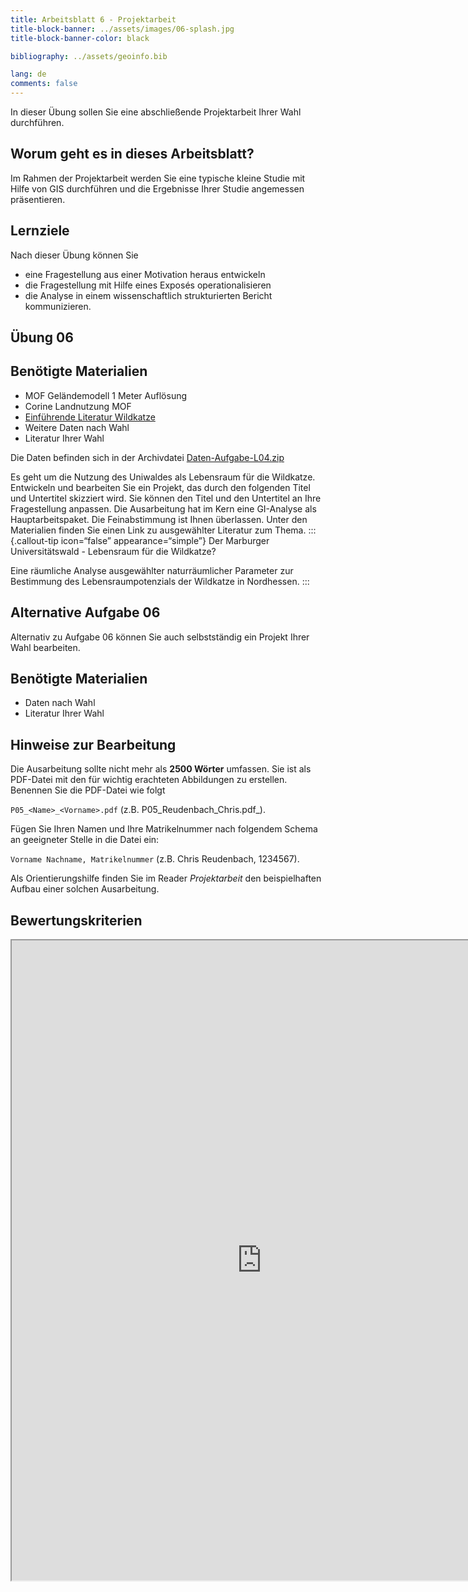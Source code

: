 ```yaml
---
title: Arbeitsblatt 6 - Projektarbeit
title-block-banner: ../assets/images/06-splash.jpg
title-block-banner-color: black

bibliography: ../assets/geoinfo.bib

lang: de
comments: false
---
```



In dieser Übung sollen Sie eine abschließende Projektarbeit Ihrer Wahl durchführen.



## Worum geht es in dieses Arbeitsblatt?

Im Rahmen der Projektarbeit werden Sie eine typische kleine Studie mit Hilfe von GIS durchführen und die Ergebnisse Ihrer Studie angemessen präsentieren. 


## Lernziele 

Nach dieser Übung können Sie

  * eine Fragestellung aus einer Motivation heraus entwickeln
  * die Fragestellung mit Hilfe eines Exposés operationalisieren
  * die Analyse in einem wissenschaftlich strukturierten Bericht kommunizieren.


## Übung 06

## Benötigte Materialien

* MOF Geländemodell 1 Meter Auflösung
* Corine Landnutzung MOF
* [Einführende Literatur Wildkatze](https://ilias.uni-marburg.de/ilias.php?ref_id=2043555&cmdClass=ilrepositorygui&cmdNode=u0&baseClass=ilrepositorygui) 
* Weitere Daten nach Wahl
* Literatur Ihrer Wahl

Die Daten befinden sich in der Archivdatei [Daten-Aufgabe-L04.zip](../assets/data/Daten-Aufgabe-L04.zip)



Es geht um die Nutzung des Uniwaldes als Lebensraum für die Wildkatze. Entwickeln und bearbeiten Sie ein Projekt, das durch den folgenden Titel und Untertitel skizziert wird. Sie können den Titel und den Untertitel an Ihre Fragestellung anpassen. Die Ausarbeitung hat im Kern eine GI-Analyse als Hauptarbeitspaket. Die Feinabstimmung ist Ihnen überlassen. Unter den Materialien finden Sie einen Link zu ausgewählter Literatur zum Thema.
::: {.callout-tip icon="false" appearance="simple"}
Der Marburger Universitätswald - Lebensraum für die Wildkatze?

Eine räumliche Analyse ausgewählter naturräumlicher Parameter zur Bestimmung des Lebensraumpotenzials der Wildkatze in Nordhessen.
:::


## Alternative Aufgabe 06
Alternativ zu Aufgabe 06 können Sie auch selbstständig ein Projekt Ihrer Wahl bearbeiten.

## Benötigte Materialien

* Daten nach Wahl
* Literatur Ihrer Wahl



## Hinweise zur Bearbeitung

Die Ausarbeitung sollte nicht mehr als **2500 Wörter** umfassen. Sie ist als PDF-Datei mit den für wichtig erachteten Abbildungen zu erstellen. Benennen Sie die PDF-Datei wie folgt

```P05_<Name>_<Vorname>.pdf``` (z.B. P05\_Reudenbach\_Chris.pdf_). 

Fügen Sie Ihren Namen und Ihre Matrikelnummer nach folgendem Schema an geeigneter Stelle in die Datei ein:

```Vorname Nachname, Matrikelnummer``` (z.B. Chris Reudenbach, 1234567).

Als Orientierungshilfe finden Sie im Reader *Projektarbeit* den beispielhaften Aufbau einer solchen Ausarbeitung.

## Bewertungskriterien

<iframe src="https://drive.google.com/file/d/1OFLIm8IEBQKYhaFDggTUswrBG_N58jeh/preview" width="800" height="1024" allow="autoplay"></iframe>
